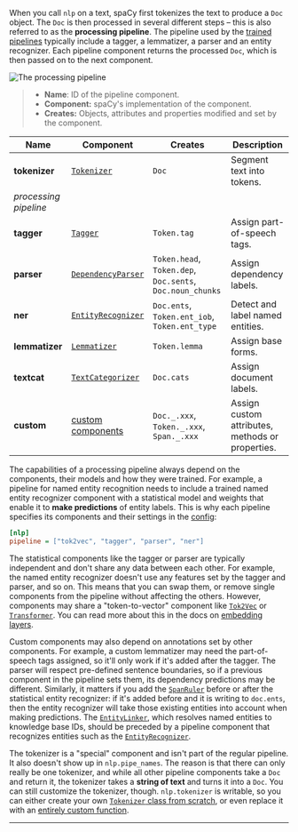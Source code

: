 When you call `nlp` on a text, spaCy first tokenizes the text to produce a `Doc`
object. The `Doc` is then processed in several different steps – this is also
referred to as the **processing pipeline**. The pipeline used by the
[trained pipelines](/models) typically include a tagger, a lemmatizer, a parser
and an entity recognizer. Each pipeline component returns the processed `Doc`,
which is then passed on to the next component.

![The processing pipeline](/images/pipeline.svg)

> - **Name**: ID of the pipeline component.
> - **Component:** spaCy's implementation of the component.
> - **Creates:** Objects, attributes and properties modified and set by the
>   component.

| Name                  | Component                                                          | Creates                                                   | Description                                      |
| --------------------- | ------------------------------------------------------------------ | --------------------------------------------------------- | ------------------------------------------------ |
| **tokenizer**         | [`Tokenizer`](/api/tokenizer)                                      | `Doc`                                                     | Segment text into tokens.                        |
| _processing pipeline_ |                                                                    |                                                           |
| **tagger**            | [`Tagger`](/api/tagger)                                            | `Token.tag`                                               | Assign part-of-speech tags.                      |
| **parser**            | [`DependencyParser`](/api/dependencyparser)                        | `Token.head`, `Token.dep`, `Doc.sents`, `Doc.noun_chunks` | Assign dependency labels.                        |
| **ner**               | [`EntityRecognizer`](/api/entityrecognizer)                        | `Doc.ents`, `Token.ent_iob`, `Token.ent_type`             | Detect and label named entities.                 |
| **lemmatizer**        | [`Lemmatizer`](/api/lemmatizer)                                    | `Token.lemma`                                             | Assign base forms.                               |
| **textcat**           | [`TextCategorizer`](/api/textcategorizer)                          | `Doc.cats`                                                | Assign document labels.                          |
| **custom**            | [custom components](/usage/processing-pipelines#custom-components) | `Doc._.xxx`, `Token._.xxx`, `Span._.xxx`                  | Assign custom attributes, methods or properties. |

The capabilities of a processing pipeline always depend on the components, their
models and how they were trained. For example, a pipeline for named entity
recognition needs to include a trained named entity recognizer component with a
statistical model and weights that enable it to **make predictions** of entity
labels. This is why each pipeline specifies its components and their settings in
the [config](/usage/training#config):

```ini
[nlp]
pipeline = ["tok2vec", "tagger", "parser", "ner"]
```

<Accordion title="Does the order of pipeline components matter?" id="pipeline-components-order">

The statistical components like the tagger or parser are typically independent
and don't share any data between each other. For example, the named entity
recognizer doesn't use any features set by the tagger and parser, and so on.
This means that you can swap them, or remove single components from the pipeline
without affecting the others. However, components may share a "token-to-vector"
component like [`Tok2Vec`](/api/tok2vec) or [`Transformer`](/api/transformer).
You can read more about this in the docs on
[embedding layers](/usage/embeddings-transformers#embedding-layers).

Custom components may also depend on annotations set by other components. For
example, a custom lemmatizer may need the part-of-speech tags assigned, so it'll
only work if it's added after the tagger. The parser will respect pre-defined
sentence boundaries, so if a previous component in the pipeline sets them, its
dependency predictions may be different. Similarly, it matters if you add the
[`SpanRuler`](/api/spanruler) before or after the statistical entity recognizer:
if it's added before and it is writing to `doc.ents`, then the entity recognizer
will take those existing entities into account when making predictions. The
[`EntityLinker`](/api/entitylinker), which resolves named entities to knowledge
base IDs, should be preceded by a pipeline component that recognizes entities
such as the [`EntityRecognizer`](/api/entityrecognizer).

</Accordion>

<Accordion title="Why is the tokenizer special?" id="pipeline-components-tokenizer">

The tokenizer is a "special" component and isn't part of the regular pipeline.
It also doesn't show up in `nlp.pipe_names`. The reason is that there can only
really be one tokenizer, and while all other pipeline components take a `Doc`
and return it, the tokenizer takes a **string of text** and turns it into a
`Doc`. You can still customize the tokenizer, though. `nlp.tokenizer` is
writable, so you can either create your own
[`Tokenizer` class from scratch](/usage/linguistic-features#native-tokenizers),
or even replace it with an
[entirely custom function](/usage/linguistic-features#custom-tokenizer).

</Accordion>

---
